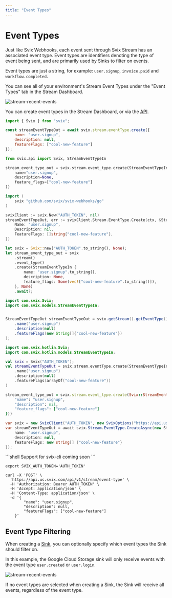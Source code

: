 ```yaml
---
title: "Event Types"
---
```



# Event Types

Just like Svix Webhooks, each event sent through Svix Stream has an associated event type. Event types are identifiers denoting the type of event being sent, and are primarily used by Sinks to filter on events.

Event types are just a string, for example: `user.signup`, `invoice.paid` and `workflow.completed`.

You can see all of your environment's Stream Event Types under the "Event Types" tab in the Stream Dashboard.

![stream-recent-events](../../img/stream/event-types/list.png)

You can create event types in the Stream Dashboard, or via the [API](https://api.svix.com/docs#tag/Stream-Event%20Type/operation/v1.stream.event-type.create).

<CodeTabs>
<TabItem value="js">

```js
import { Svix } from "svix";

const streamEventTypeOut = await svix.stream.eventType.create({
    name: "user.signup",
    description: null,
    featureFlags: ["cool-new-feature"]
});
```

</TabItem>
<TabItem value="py">

```python
from svix.api import Svix, StreamEventTypeIn

stream_event_type_out = svix.stream.event_type.create(StreamEventTypeIn(
    name="user.signup",
    description=None,
    feature_flags=["cool-new-feature"]
))
```

</TabItem>
<TabItem value="go">

```go
import (
	svix "github.com/svix/svix-webhooks/go"
)

svixClient := svix.New("AUTH_TOKEN", nil)
streamEventTypeOut, err := svixClient.Stream.EventType.Create(ctx, &StreamEventTypeIn{
    Name: "user.signup",
    Description: nil,
    FeatureFlags: []string{"cool-new-feature"},
})
```

</TabItem>
<TabItem value="rust">

```rust
let svix = Svix::new("AUTH_TOKEN".to_string(), None);
let stream_event_type_out = svix
    .stream()
    .event_type()
    .create(StreamEventTypeIn {
        name: "user.signup".to_string(),
        description: None,
        feature_flags: Some(vec!["cool-new-feature".to_string()]),
    }, None)
    .await?;
```

</TabItem>
<TabItem value="java">

```java
import com.svix.Svix;
import com.svix.models.StreamEventTypeIn;


StreamEventTypeOut streamEventTypeOut = svix.getStream().getEventType().create(new StreamEventTypeIn()
    .name("user.signup")
    .description(null)
    .featureFlags(new String[]{"cool-new-feature"})
);
```

</TabItem>
<TabItem value="kotlin">

```kotlin
import com.svix.kotlin.Svix;
import com.svix.kotlin.models.StreamEventTypeIn;

val svix = Svix("AUTH_TOKEN");
val streamEventTypeOut = svix.stream.eventType.create(StreamEventTypeIn()
    .name("user.signup")
    .description(null)
    .featureFlags(arrayOf("cool-new-feature"))
)
```

</TabItem>
<TabItem value="ruby">

```ruby
stream_event_type_out = svix.stream.event_type.create(Svix::StreamEventTypeIn.new({
    "name": "user.signup",
    "description": nil,
    "feature_flags": ["cool-new-feature"]
}))
```

</TabItem>
<TabItem value="csharp">

```csharp
var svix = new SvixClient("AUTH_TOKEN", new SvixOptions("https://api.us.svix.com"));
var streamEventTypeOut = await svix.Stream.EventType.CreateAsync(new StreamEventTypeIn{
    name: "user.signup",
    description: null,
    featureFlags: new string[] {"cool-new-feature"}
});
```

</TabItem>

<TabItem value="cli">
```shell
Support for svix-cli coming soon
```
</TabItem>

<TabItem value="curl">

```shell
export SVIX_AUTH_TOKEN='AUTH_TOKEN'

curl -X 'POST' \
  'https://api.us.svix.com/api/v1/stream/event-type' \
  -H 'Authorization: Bearer AUTH_TOKEN' \
  -H 'Accept: application/json' \
  -H 'Content-Type: application/json' \
  -d '{
        "name": "user.signup",
        "description": null,
        "featureFlags": ["cool-new-feature"]
    }'
```

</TabItem>
</CodeTabs>

## Event Type Filtering

When creating a [Sink](../sinks/introduction), you can optionally specify which event types the Sink should filter on.

In this example, the Google Cloud Storage sink will only receive events with the event type `user.created` or `user.login`.

![stream-recent-events](../../img/stream/sink-event-type-filtering.png)

If no event types are selected when creating a Sink, the Sink will receive all events, regardless of the event type.